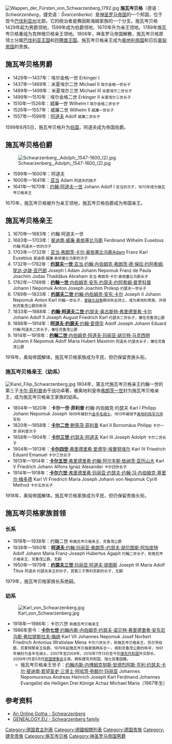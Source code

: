 [[File:Wappen_der_Fürsten_von_Schwarzenberg_1792.jpg|thumb]]
'''施瓦岑贝格'''（德语：''Schwarzenberg''，捷克语：''Švarcenberka''）是[[神圣罗马帝国|神圣罗马帝国]]的一个邦国，位于现今[[巴伐利亚州|巴伐利亚州]]北部。它的统治者是赛因斯海姆家族的一个分支。施瓦岑贝格1429年起为男爵领地，1599年成为伯爵领地，1670年升为亲王领地。1789年施瓦岑贝格重组为克林根贝格亲王领地。1806年，神圣罗马帝国解散，施瓦岑贝格原领土分属[[巴伐利亚王国|巴伐利亚王国]]和[[符腾堡王国|符腾堡王国]]。施瓦岑贝格亲王成为[[奥地利帝国|奥地利帝国]]和日后[[奥匈帝国|奥匈帝国]]的贵族。
== 施瓦岑贝格男爵 ==
* 1429年—1437年：埃尔金格一世  Erkinger I
* 1437年—1469年：米夏埃尔二世  Michael II <small>埃尔金格一世长子</small>
* 1469年—1499年：米夏埃尔三世  Michael III <small>米夏埃尔二世长子</small>
* 1499年—1510年：埃尔金格二世  Erkinger II <small>米夏埃尔三世长子</small>
* 1510年—1526年：威廉一世  Wilhelm I  <small>埃尔金格二世长子</small>
* 1526年—1557年：威廉二世  Wilhelm II  <small>威廉一世长子</small>
* 1557年—1599年：[[阿道夫·冯·施瓦岑贝格|阿道夫]] Adolf  <small>威廉二世长子</small>
1599年6月5日，施瓦岑贝格升为[[伯国|伯国]]，阿道夫成为帝国伯爵。

== 施瓦岑贝格伯爵 ==
[[File:Schwarzenberg,_Adolph;_1547-1600_(2).jpg|thumb]]
* 1599年—1600年：阿道夫
* 1600年—1641年：[[亚当·冯·施瓦岑贝格|亚当]]  Adam  <small>阿道夫的独子</small>
* 1641年—1670年：[[约翰·阿道夫一世_(施瓦岑贝格)|约翰·阿道夫一世]]  Johann Adolf I  <small>亚当的次子，1670年成为施瓦岑贝格亲王</small>
1670年，施瓦岑贝格被升为亲王领地，施瓦岑贝格伯爵成为帝国亲王。

== 施瓦岑贝格亲王 ==
# 1670年—1683年：约翰·阿道夫一世
# 1683年—1703年：[[斐迪南·威廉·奥依塞比乌斯_(施瓦岑贝格)|斐迪南·威廉·奥依塞比乌斯]] Ferdinand Wilhelm Eusebius    <small>约翰·阿道夫一世的次子</small>
# 1703年—1732年：[[亚当·弗朗茨·卡尔·奥依塞比乌斯_(施瓦岑贝格)|亚当·弗朗茨·卡尔·奥依塞比乌斯]]Adam Franz Karl Eusebius     <small>斐迪南·威廉·奥依塞比乌斯的次子</small>
# 1732年—1782年：[[约瑟夫一世_(施瓦岑贝格)|'''约瑟夫一世'''·亚当·约翰·内伯姆克·弗朗茨·德·保拉·约阿希姆·犹达·达陡·亚巴郎]] Joseph I Adam Johann Nepomuk Franz de Paula Joachim Judas Thaddäus Abraham     <small>亚当·弗朗茨·卡尔·奥依塞比乌斯长子</small>
# 1782年—1789年：[[约翰一世_(施瓦岑贝格)|'''约翰一世'''·内伯姆克·安东·约瑟夫·约阿希姆·普罗科普]]  Johann I Nepomuk Anton Joseph Joachim Prokop    <small>约瑟夫一世长子</small>
# 1789年—1833年：[[约瑟夫二世_(施瓦岑贝格)|'''约瑟夫二世'''·约翰·内伯姆克·安东·卡尔]]  Joseph II Johann Nepomuk Anton Karl    <small>约翰一世长子，[[拿破仑战争|拿破仑战争]]期间失去领土，成为奥地利贵族，并得到克鲁茂公爵的称号</small>
# 1833年—1888年：[[约翰·阿道夫二世_(施瓦岑贝格)|'''约翰·阿道夫二世'''·约瑟夫·奥古斯特·弗里德里希·卡尔]]  Johann Adolf II Joseph August Friedrich Karl    <small>约瑟夫二世长子，兼任克鲁茂公爵</small>
# 1888年—1914年：[[阿道夫·约瑟夫_(施瓦岑贝格)|'''阿道夫·约瑟夫'''·约翰·爱德华]]  Adolf Joseph Johann Eduard    <small>约翰·阿道夫二世长子，兼任克鲁茂公爵</small>
# 1914年—1918年：[[约翰二世_(施瓦岑贝格)|'''约翰二世'''·内伯姆克·阿道夫·玛丽亚·胡贝特·马克西明]]  Johann II Nepomuk Adolf Maria Hubert Maximin   <small>阿道夫·约瑟夫长子，兼任克鲁茂公爵</small>
1918年，奥匈帝国解体。施瓦岑贝格家族成为平民，但仍保留贵族头衔。
=== 施瓦岑贝格亲王（幼系） ===
[[File:Karel_Filip_Schwarzenberg.jpg|thumb]]
1804年，第五代施瓦岑贝格亲王约翰一世的第三子[[卡尔一世·菲利普_(施瓦岑贝格)|卡尔·菲利普]]由于战功卓著，被奥地利皇帝[[弗朗茨二世_(神圣罗马帝国)|弗朗茨一世]]封为施瓦岑贝格亲王，成为施瓦岑贝格亲王家族的幼系。
* 1804年—1820年：'''卡尔一世·菲利普'''·约翰·内伯姆克·约瑟夫  Karl I Philipp Johann Nepomuk Joseph   <small>1809年被封为[[金羊毛骑士团|金羊毛骑士]]，1813年被授予[[奥地利陆军元帅|奥地利陆军元帅]]军衔</small>
* 1820年—1858年：[[卡尔二世_(施瓦岑贝格)|'''卡尔二世'''·鲍荣茂·菲利普]]  Karl II Borromäus Philipp   <small>卡尔一世·菲利普次子</small>
* 1858年—1904年：[[卡尔三世_(施瓦岑贝格)|'''卡尔三世'''·约瑟夫·阿道夫]]  Karl III Joseph Adolph   <small>卡尔二世长子</small>
* 1904年—1913年：[[卡尔四世_(施瓦岑贝格)|'''卡尔四世'''·弗里德里希·爱德华·埃曼努埃尔]]  Karl IV Friedrich Eduard Emanuel   <small>卡尔三世长子</small>
* 1913年—1914年：[[卡尔五世_(施瓦岑贝格)|'''卡尔五世'''·弗里德里希·约翰·阿尔丰斯·依纳茨·亚历山大]]  Karl V Friedrich Johann Alfons Ignaz Alexander   <small>卡尔四世长子</small>
* 1914年—1918年：[[卡尔六世_(施瓦岑贝格)|'''卡尔六世'''·弗里德里希·玛丽亚·约瑟夫·约翰·冯·内伯姆克·基里尔·梅多德]]  Karl VI Friedrich Maria Joseph Johann von Nepomuk Cyrill Method    <small>卡尔五世长子</small>
1918年，奥匈帝国解体。施瓦岑贝格家族成为平民，但仍保留贵族头衔。

== 施瓦岑贝格家族首领 ==
=== 长系 ===
* 1918年—1938年：约翰二世  <small>称施瓦岑贝格亲王，克鲁茂公爵</small>
* 1938年—1950年：[[阿道夫_(施瓦岑贝格)|'''阿道夫'''·约翰·玛丽亚·弗朗茨-约瑟夫·胡贝图斯·阿加皮特]]  Adolf Johann Maria Franz-Joseph Hubertus Agapit    <small>约翰二世长子，称施瓦岑贝格亲王，克鲁茂公爵，无嗣</small>
* 1950年—1979年：[[约瑟夫三世_(施瓦岑贝格)|'''约瑟夫三世'''·玛丽亚·阿道夫·提图斯]]  Joseph III Maria Adolf Titus    <small>阿道夫·约瑟夫亲王的孙子，其第三子费利克斯的长子，无嗣</small>
1979年，施瓦岑贝格家族长系绝嗣。
=== 幼系 ===
[[File:Karl_von_Schwarzenberg.jpg|thumb]]
* 1918年—1986年：卡尔六世    <small>称施瓦岑贝格亲王</small>
* 1986年至今：[[卡雷尔·施瓦岑贝格|'''卡尔七世'''·约翰内斯·内伯姆克·约瑟夫·诺贝特·弗里德里希·安东尼乌斯·弗拉提斯拉夫·梅纳]]  Karl VII Johannes Nepomuk Josef Norbert Friedrich Antonius Wratislaw Mena    <small>卡尔六世长子，称施瓦岑贝格亲王，苏尔茨伯爵，克莱特郜亲王伯爵。1979年起施瓦岑贝格家族两系合一，得到克鲁茂公爵的称号，1991年被封为金羊毛骑士，2007年至2009年，2010年7月13日至今任[[捷克共和国|捷克共和国]]外交部长，2009年1月至5月任[[欧盟理事会|欧盟理事会]]主席。拥有捷克共和国、瑞士双重国籍。</small>
** 施瓦岑贝格亲王世子：[[约翰内斯_(施瓦岑贝格)|约翰内斯·内博姆克努斯·安德烈阿斯·亨利·约瑟夫·卡尔·斐迪南·若望圣史·三贤士·阿哈茨·弥额尔·玛丽亚]]  Johannes Nepomucenus Andreas Heinrich Joseph Karl Ferdinand Johannes Evangelist die Heiligen Drei Könige Achaz Michael Maria（1967年生）

== 参考资料 ==
* [http://www.angelfire.com/realm/gotha/gotha/schwarzenberg.html An Online Gotha - Schwarzenberg] {{Wayback|url=http://www.angelfire.com/realm/gotha/gotha/schwarzenberg.html |date=20210506101832 }}
* [http://genealogy.euweb.cz/schwarzb/schwarzb2.html GENEALOGY.EU - Schwarzenberg family] {{Wayback|url=http://genealogy.euweb.cz/schwarzb/schwarzb2.html |date=20210128095741 }}

{{弗兰肯行政圈}}
{{Authority control}}
[[Category:德国君主列表|Category:德国君主列表]]
[[Category:德國相關列表|Category:德國相關列表]]
[[Category:德国贵族|Category:德国贵族]]
[[Category:捷克贵族|Category:捷克贵族]]
[[Category:施瓦岑贝格|Category:施瓦岑贝格]]
[[Category:神圣罗马帝国男爵|Category:神圣罗马帝国男爵]]